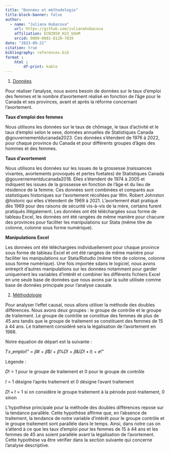 ```yaml
---
title: "Données et méthodologie"
title-block-banner: false
author:
  - name: "Juliana Hubacova"
    url: https://github.com/julianahubacova
    affiliation: ECN3950_H23_UdeM
    orcid: 0000-0001-8128-783X
date: "2023-09-21"
citation: true
bibliography: references.bib
format :
    html : 
        df-print: kable
---
```


1.  [Données]{.underline}

Pour réaliser l'analyse, nous avons besoin de données sur le taux d'emploi des femmes et le nombre d'avortement réalisé en fonction de l'âge pour le Canada et ses provinces, avant et après la réforme concernant l'avortement.

**Taux d'emploi des femmes**

Nous utilisons les données sur le taux de chômage, le taux d'activité et le taux d'emploi selon le sexe, données annuelles de Statistiques Canada @gouvernementducanada2023. Ces données s'étendent de 1976 à 2022, pour chaque province du Canada et pour différents groupes d'âges des hommes et des femmes.

**Taux d'avortement**

Nous utilisons les données sur les issues de la grossesse (naissances vivantes, avortements provoqués et pertes foetales) de Statistiques Canada @gouvernementducanada2018. Elles s'étendent de 1974 à 2005 et indiquent les issues de la grossesse en fonction de l'âge et du lieu de résidence de la femme. Ces données sont combinées et comparés aux statistiques historiques sur l'avortement récoltées par Wm. Robert Johnston @historic qui elles s'étendent de 1969 à 2021. L'avortement était pratiqué dès 1969 pour des raisons de sécurité vis-à-vis de la mère, certains furent pratiqués illégalement. Les données ont été téléchargées sous forme de tableau Excel, les données ont été rangées de même manière pour chacune des provinces pour faciliter les manipulations sur Stata (même titre de colonne, colonne sous forme numérique).

**Manipulations Excel**

Les données ont été téléchargées individuellement pour chaque province sous forme de tableau Excel et ont été rangées de même manière pour faciliter les manipulations sur Stata/Rstudio (même titre de colonne, colonne sous forme numérique). Une fois importée sdans le logiciel, nous avons entreprit d'autres manipulations sur les données notamment pour garder uniquement les variables d'intérêt et combiner les différents fichiers Excel en une seule base de données que nous avons par la suite utilisée comme base de données principale pour l'analyse causale.

2.  [Méthodologie]{.underline}

Pour analyser l'effet causal, nous allons utiliser la méthode des doubles différences. Nous avons deux groupes : le groupe de contrôle et le groupe de traitement. Le groupe de contrôle se constitue des femmes de plus de 45 ans tandis que le groupe de traitement se constituent des femmes de 15 à 44 ans. Le traitement considéré sera la légalisation de l'avortement en 1988.

Notre équation de départ est la suivante :

𝑇𝑥_𝑒𝑚𝑝𝑙𝑜𝑖!" = 𝛽# + 𝛽\$𝑡 + 𝛽%𝐷! + 𝛽&(𝐷! ∗ 𝑡) + 𝑒!"

Légende :

𝐷! = 1 pour le groupe de traitement et 0 pour le groupe de contrôle

𝑡 = 1 désigne l'après traitement et 0 désigne l'avant traitement

𝐷! ∗ 𝑡 = 1 si on considère le groupe traitement à la période post-traitement, 0 sinon

L'hypothèse principale pour la méthode des doubles différences repose sur la tendance parallèle. Cette hypothèse affirme que, en l'absence de traitement, la tendance de notre variable d'intérêt pour le groupe contrôle et le groupe traitement sont parallèle dans le temps. Ainsi, dans notre cas on s'attend à ce que les taux d'emploi pour les femmes de 15 à 44 ans et les femmes de 45 ans soient parallèle avant la légalisation de l'avortement. Cette hypothèse va être vérifier dans la section suivante qui concerne l'analyse descriptive.
